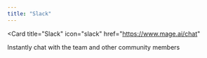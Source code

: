 ```yaml
---
title: "Slack"
---
```


<Card
  title="Slack"
  icon="slack"
  href="https://www.mage.ai/chat"
>
  Instantly chat with the team and other community members
</Card>
